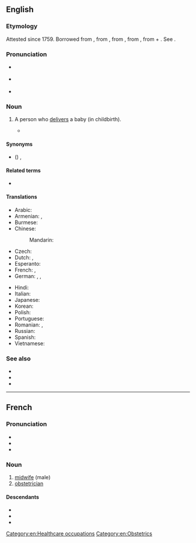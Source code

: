 ==English==

===Etymology===
Attested since 1759. Borrowed from {{bor|en|fr|accoucheur}}, from {{m|fr|accoucher||to go to childbed, be delivered}}, from {{der|en|fro|culcher||to lie}}, from {{der|en|la|collocō||I place, put, set in order, assign}}, from {{m|la|con-}} + {{m|la|locō|t=I put, place, set}}. See {{m|en|accouchement}}.

===Pronunciation===
* {{a|GA}} {{IPA|en|/ˌæ.ku.ˈʃɝ/}}
* {{a|RP}} {{IPA|en|/ˌæ.ku.ˈʃɜː/}}
* {{audio|en|LL-Q1860 (eng)-Vealhurl-accoucheur.wav|Audio (Southern England)}}

===Noun===
{{en-noun}}

# {{lb|en|medicine}} A person who [[deliver]]s a baby (in childbirth).
#* {{quote-book|en|year=1992|author=Hilary Mantel|title=A Place of Greater Safety|publisher=Harper Perennial|year_published=2007|page=163|passage=Family story: on the day of his birth the '''accoucheur''' approached his father, the baby wrapped in a cloth.}}

====Synonyms====
* ({{l|en|male}}) {{l|en|midwife}}, {{l|en|man-midwife}}

====Related terms====
* {{l|en|accoucheuse}}

====Translations====
{{trans-top|person who assists women in childbirth}}
* Arabic: {{t-needed|ar}}
* Armenian: {{t|hy|պապհեր|sc=Armn}} {{qualifier|humorous}}, {{t+|hy|մանկաբարձ|sc=Armn}}
* Burmese: {{t|my|ယောက်ျားလက်သည်}}
* Chinese:
*: Mandarin: {{t|zh|[[男]][[接生员]]|tr=nán jiēshēngyuán}}
* Czech: {{t|cs|porodní dědek|m}}
* Dutch: {{t|nl|vroedmeester|m}}, {{t+|nl|vroedman|m}}
* Esperanto: {{t+|eo|akuŝisto}}
* French: {{t+|fr|sage-femme homme|m}}, {{t+|fr|accoucheur|m}}
* German: {{t+|de|Entbindungspfleger|m}}, {{t+|de|Geburtshelfer|m}}, {{t|de|Entbindungshelfer|m}}
{{trans-mid}}
* Hindi: {{t-needed|hi}}
* Italian: {{t+|it|ostetrico|m}}
* Japanese: {{t+|ja|助産師|tr= じょさんし, josanshi}}
* Korean: {{t|ko|[[산부인과]][[의사]]}}
* Polish: {{t+|pl|akuszer|m}}
* Portuguese: {{t|pt|parteiro|m}}
* Romanian: {{t+|ro|mamoș|m}}, {{t+|ro|obstetrician|m}}
* Russian: {{t+|ru|акуше́р|m}}
* Spanish: {{t|es|matrón}}
* Vietnamese: {{t-needed|vi}}
{{trans-bottom}}

===See also===
* {{l|en|midwife}}
* {{l|en|obstetrician}}
* {{l|en|obstetrics}}

[[Category:en:Healthcare occupations]]
[[Category:en:Obstetrics]]

----

==French==

===Pronunciation===
* {{fr-IPA}}
* {{audio|fr|Fr-accoucheur.ogg|Audio}}
* {{audio|fr|Fr-Paris--accoucheur.ogg|Audio (Paris)}}

===Noun===
{{fr-noun|m|f=accoucheuse}}

# [[midwife]] (male)
# [[obstetrician]]

====Descendants====
* {{desc|en|accoucheur|bor=1}}
* {{desc|pl|akuszer|bor=1}}
* {{desc|ru|акушер|bor=1}}
